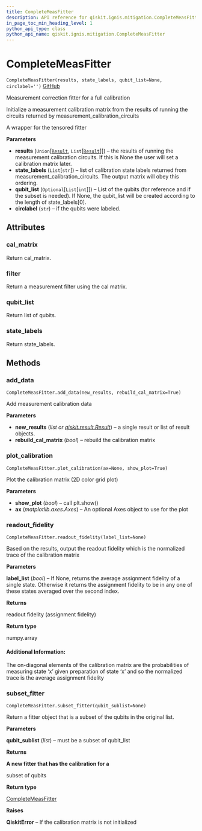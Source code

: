 ```yaml
---
title: CompleteMeasFitter
description: API reference for qiskit.ignis.mitigation.CompleteMeasFitter
in_page_toc_min_heading_level: 1
python_api_type: class
python_api_name: qiskit.ignis.mitigation.CompleteMeasFitter
---
```


# CompleteMeasFitter

<span id="qiskit.ignis.mitigation.CompleteMeasFitter" />

`CompleteMeasFitter(results, state_labels, qubit_list=None, circlabel='')` [GitHub](https://github.com/qiskit-community/qiskit-ignis/tree/stable/0.3/qiskit/ignis/mitigation/measurement/fitters.py "view source code")

Measurement correction fitter for a full calibration

Initialize a measurement calibration matrix from the results of running the circuits returned by measurement\_calibration\_circuits

A wrapper for the tensored fitter

**Parameters**

*   **results** (`Union`\[[`Result`](qiskit.result.Result "qiskit.result.result.Result"), `List`\[[`Result`](qiskit.result.Result "qiskit.result.result.Result")]]) – the results of running the measurement calibration circuits. If this is None the user will set a calibration matrix later.
*   **state\_labels** (`List`\[`str`]) – list of calibration state labels returned from measurement\_calibration\_circuits. The output matrix will obey this ordering.
*   **qubit\_list** (`Optional`\[`List`\[`int`]]) – List of the qubits (for reference and if the subset is needed). If None, the qubit\_list will be created according to the length of state\_labels\[0].
*   **circlabel** (`str`) – if the qubits were labeled.

## Attributes

### cal\_matrix

Return cal\_matrix.

### filter

Return a measurement filter using the cal matrix.

### qubit\_list

Return list of qubits.

### state\_labels

Return state\_labels.

## Methods

### add\_data

<span id="qiskit.ignis.mitigation.CompleteMeasFitter.add_data" />

`CompleteMeasFitter.add_data(new_results, rebuild_cal_matrix=True)`

Add measurement calibration data

**Parameters**

*   **new\_results** (*list or* [*qiskit.result.Result*](qiskit.result.Result "qiskit.result.Result")) – a single result or list of result objects.
*   **rebuild\_cal\_matrix** (*bool*) – rebuild the calibration matrix

### plot\_calibration

<span id="qiskit.ignis.mitigation.CompleteMeasFitter.plot_calibration" />

`CompleteMeasFitter.plot_calibration(ax=None, show_plot=True)`

Plot the calibration matrix (2D color grid plot)

**Parameters**

*   **show\_plot** (*bool*) – call plt.show()
*   **ax** (*matplotlib.axes.Axes*) – An optional Axes object to use for the plot

### readout\_fidelity

<span id="qiskit.ignis.mitigation.CompleteMeasFitter.readout_fidelity" />

`CompleteMeasFitter.readout_fidelity(label_list=None)`

Based on the results, output the readout fidelity which is the normalized trace of the calibration matrix

**Parameters**

**label\_list** (*bool*) – If None, returns the average assignment fidelity of a single state. Otherwise it returns the assignment fidelity to be in any one of these states averaged over the second index.

**Returns**

readout fidelity (assignment fidelity)

**Return type**

numpy.array

#### Additional Information:

The on-diagonal elements of the calibration matrix are the probabilities of measuring state ‘x’ given preparation of state ‘x’ and so the normalized trace is the average assignment fidelity

### subset\_fitter

<span id="qiskit.ignis.mitigation.CompleteMeasFitter.subset_fitter" />

`CompleteMeasFitter.subset_fitter(qubit_sublist=None)`

Return a fitter object that is a subset of the qubits in the original list.

**Parameters**

**qubit\_sublist** (*list*) – must be a subset of qubit\_list

**Returns**

**A new fitter that has the calibration for a**

subset of qubits

**Return type**

[CompleteMeasFitter](qiskit.ignis.mitigation.CompleteMeasFitter "qiskit.ignis.mitigation.CompleteMeasFitter")

**Raises**

**QiskitError** – If the calibration matrix is not initialized

